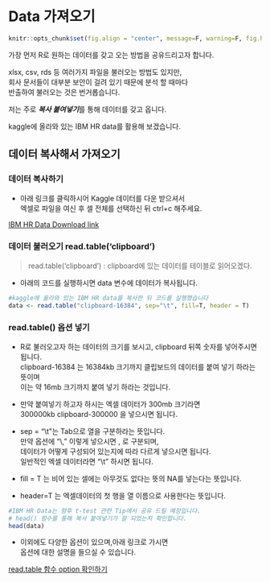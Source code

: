 # Data 가져오기 {#data_Import}

```r
knitr::opts_chunk$set(fig.align = "center", message=F, warning=F, fig.height = 5, cache=T, dpi = 300)
```

가장 먼저 R로 원하는 데이터를 갖고 오는 방법을 공유드리고자 합니다. 

xlsx, csv, rds 등 여러가지 파일을 불러오는 방법도 있지만,  
회사 문서들이 대부분 보안이 걸려 있기 때문에 분석 할 때마다  
반출하여 불러오는 것은 번거롭습니다.  
  
  
저는 주로 ***복사 붙여넣기***를 통해 데이터를 갖고 옵니다. 
  
kaggle에 올라와 있는 IBM HR data를 활용해 보겠습니다.  
    
    
     
## 데이터 복사해서 가져오기 
  
  
###   데이터 복사하기  
  
  * 아래 링크를 클릭하시어 Kaggle 데이터를 다운 받으셔서  
  엑셀로 파일을 여신 후 셀 전체를 선택하신 뒤 ctrl+c 해주세요.  

  [IBM HR Data Download link](https://www.notion.so/yeahbeeat/IBM-HR-Data-from-Caggle-b5b4753db0a64f5aae4d3d207e14ecf9)
  

###   데이터 불러오기 read.table('clipboard')

> read.table('clipboard') : clipboard에 있는 데이터를 테이블로 읽어오겠다. 
  
  * 아래의 코드를 실행하시면 data 변수에 데이터가 복사됩니다.  
  
```r
#kaggle에 올라와 있는 IBM HR data를 복사한 뒤 코드를 실행했습니다 
data <- read.table("clipboard-16384", sep="\t", fill=T, header = T) 

```

  
### read.table() 옵션 넣기
  
  * R로 불러오고자 하는 데이터의 크기를 보시고, clipboard 뒤쪽 숫자를 넣어주시면 됩니다.  
  clipboard-16384 는 16384kb 크기까지 클립보드의 데이터를 붙여 넣기 하라는 뜻이며  
  이는 약 16mb 크기까지 붙여 넣기 하라는 것입니다.  
    
  * 만약 붙여넣기 하고자 하시는 엑셀 데이터가 300mb 크기라면   
  300000kb clipboard-300000 을 넣으시면 됩니다.   

  * sep = "\\t"는 Tab으로 열을 구분하라는 뜻입니다.  
  만약 옵션에 "\\," 이렇게 넣으시면 , 로 구분되며,  
  데이터가 어떻게 구성되어 있는지에 따라 다르게 넣으시면 됩니다.  
  일반적인 엑셀 데이터라면 "\\t" 하시면 됩니다. 

  * fill = T 는 비어 있는 셀에는 아무것도 없다는 뜻의 NA를 넣는다는 뜻입니다.    

  * header=T 는 엑셀데이터의 첫 행을 열 이름으로 사용한다는 뜻입니다.    

```r
#IBM HR Data는 향후 t-test 관련 Tip에서 공유 드릴 예정입니다. 
# head() 함수를 통해 복사 붙여넣기가 잘 되었는지 확인합니다. 
head(data)
```

  * 이외에도 다양한 옵션이 있으며,아래 링크로 가시면  
  옵션에 대한 설명을 들으실 수 있습니다.  
    
  
  
  
  [read.table 함수 option 확인하기](https://www.rdocumentation.org/packages/utils/versions/3.6.2/topics/read.table)